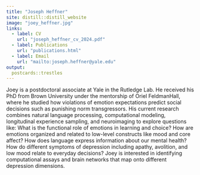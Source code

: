 ```yaml
---
title: "Joseph Heffner"
site: distill::distill_website
image: "joey_heffner.jpg"
links:
  - label: CV
    url: "joseph_heffner_cv_2024.pdf"
  - label: Publications
    url: "publications.html"
  - label: Email
    url: "mailto:joseph.heffner@yale.edu"
output:
  postcards::trestles
---
```


Joey is a postdoctoral associate at Yale in the Rutledge Lab. He received his PhD from Brown University under the mentorship of Oriel FeldmanHall, where he studied how violations of emotion expectations predict social decisions such as punishing norm transgressors. His current research combines natural language processing, computational modeling, longitudinal experience sampling, and neuroimaging to explore questions like: What is the functional role of emotions in learning and choice? How are emotions organized and related to low-level constructs like mood and core affect? How does language express information about our mental health? How do different symptoms of depression including apathy, avolition, and low mood relate to everyday decisions? Joey is interested in identifying computational assays and brain networks that map onto different depression dimensions.